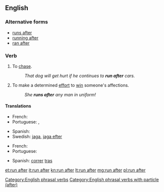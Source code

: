 ==English==

===Alternative forms===
* [[runs after]]
* [[running after]]
* [[ran after]]

===Verb===
{{head|en|verb|head=[[run]] [[after]]}}

# To [[chase]].
#: ''That dog will get hurt if he continues to '''run after''' cars.''
# To make a determined [[effort]] to [[win]] someone's affections.
#: ''She '''runs after''' any man in uniform!''

====Translations====
{{trans-top|chase}}
* French: {{t+|fr|courir après}}
* Portuguese: {{t-|pt|correr atrás}},  {{t+|pt|perseguir}}
{{trans-mid}}
* Spanish: {{t+|es|perseguir}}
* Swedish: [[jaga]], [[jaga efter]]
{{trans-bottom}}

{{trans-top|effort to win someone's affections}}
* French: {{t+|fr|courir après}}
* Portuguese: {{t-|pt|correr atrás}}
{{trans-mid}}
* Spanish: [[correr]] [[tras]]
{{trans-bottom}}

[[Category:English phrasal verbs]]
[[Category:English phrasal verbs with particle (after)]]

[[et:run after]]
[[it:run after]]
[[kn:run after]]
[[lt:run after]]
[[mg:run after]]
[[pl:run after]]